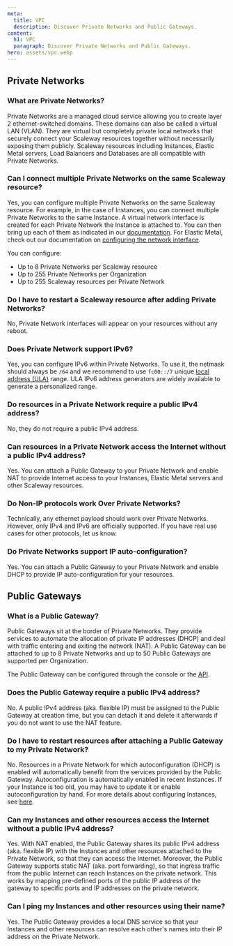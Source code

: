 ```yaml
---
meta:
  title: VPC
  description: Discover Private Networks and Public Gateways.
content:
  h1: VPC
  paragraph: Discover Private Networks and Public Gateways.
hero: assets/vpc.webp
---
```


## Private Networks

### What are Private Networks?

Private Networks are a managed cloud service allowing you to create layer 2 ethernet-switched domains. 
These domains can also be called a virtual LAN (VLAN). They are virtual but completely private local networks that securely connect your Scaleway resources together without necessarily exposing them publicly. Scaleway resources including Instances, Elastic Metal servers, Load Balancers and Databases are all compatible with Private Networks.

### Can I connect multiple Private Networks on the same Scaleway resource?

Yes, you can configure multiple Private Networks on the same Scaleway resource. For example, in the case of Instances, you can connect multiple Private Networks to the same Instance. A virtual network interface is created for each Private Network the Instance is attached to. You can then bring up each of them as indicated in our [documentation](/compute/instances/how-to/use-private-networks/#how-to-configure-the-private-network-interface-on-your-instances). For Elastic Metal, check out our documentation on [configuring the network interface](/compute/elastic-metal/how-to/use-private-networks/#how-to-configure-the-network-interface-on-your-elastic-metal-server-for-private-networks).

You can configure:
- Up to 8 Private Networks per Scaleway resource
- Up to 255 Private Networks per Organization
- Up to 255 Scaleway resources per Private Network

### Do I have to restart a Scaleway resource after adding Private Networks?

No, Private Network interfaces will appear on your resources without any reboot.

### Does Private Network support IPv6?

Yes, you can configure IPv6 within Private Networks. To use it, the netmask should always be `/64` and we recommend to use `fc00::/7` unique [local address (ULA)](https://en.wikipedia.org/wiki/Unique_local_address) range. ULA IPv6 address generators are widely available to generate a personalized range.

### Do resources in a Private Network require a public IPv4 address?

No, they do not require a public IPv4 address.

### Can resources in a Private Network access the Internet without a public IPv4 address?

Yes. You can attach a Public Gateway to your Private Network and enable NAT to provide Internet access to your Instances, Elastic Metal servers and other Scaleway resources.

### Do Non-IP protocols work Over Private Networks?

Technically, any ethernet payload should work over Private Networks. However, only IPv4 and IPv6 are officially supported. If you have real use cases for other protocols, let us know.

### Do Private Networks support IP auto-configuration?

Yes. You can attach a Public Gateway to your Private Network and enable DHCP to provide IP auto-configuration for your resources.

## Public Gateways

### What is a Public Gateway?

Public Gateways sit at the border of Private Networks. They provide services to automate the allocation of private IP addresses (DHCP) and deal with traffic entering and exiting the network (NAT).
A Public Gateway can be attached to up to 8 Private Networks and up to 50 Public Gateways are supported per Organization.

The Public Gateway can be configured through the console or the [API](https://developers.scaleway.com/en/products/vpc-gw/api/v1/).

### Does the Public Gateway require a public IPv4 address?

No. A public IPv4 address (aka. flexible IP) must be assigned to the Public Gateway at creation time, but you can detach it and delete it afterwards if you do not want to use the NAT feature.

### Do I have to restart resources after attaching a Public Gateway to my Private Network?

No. Resources in a Private Network for which autoconfiguration (DHCP) is enabled will automatically benefit from the services provided by the Public Gateway. 
Autoconfiguration is automatically enabled in recent Instances. If your Instance is too old, you may have to update it or enable autoconfiguration by hand. For more details about configuring Instances, see [here](/network/vpc/how-to/configure-instances-public-gw/#how-to-carry-out-manual-configuration).

### Can my Instances and other resources access the Internet without a public IPv4 address?

Yes. With NAT enabled, the Public Gateway shares its public IPv4 address (aka. flexible IP) with the Instances and other resources attached to the Private Network, so that they can access the Internet.
Moreover, the Public Gateway supports static NAT (aka. port forwarding), so that ingress traffic from the public Internet can reach Instances on the private network. This works by mapping pre-defined ports of the public IP address of the gateway to specific ports and IP addresses on the private network.

### Can I ping my Instances and other resources using their name?
Yes. The Public Gateway provides a local DNS service so that your Instances and other resources can resolve each other's names into their IP address on the Private Network.